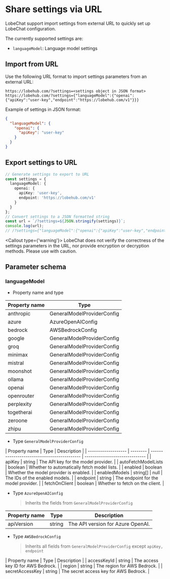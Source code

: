 # Share settings via URL

LobeChat support import settings from external URL to quickly set up LobeChat configuration.

The currently supported settings are:

- `languageModel`: Language model settings

## Import from URL

Use the following URL format to import settings parameters from an external URL:

```plaintext
https://lobehub.com/?settings=<settings object in JSON format>
https://lobehub.com/?settings={"languageModel":{"openai":{"apiKey":"user-key","endpoint":"https://lobehub.com/v1"}}}
```

Example of settings in JSON format:

```json
{
  "languageModel": {
    "openai": {
      "apiKey": "user-key"
    }
  }
}
```

## Export settings to URL

```ts
// Generate settings to export to URL
const settings = {
  languageModel: {
    openai: {
      apiKey: 'user-key',
      endpoint: 'https://lobehub.com/v1'
    }
  }
};
// Convert settings to a JSON formatted string
const url = `/?settings=${JSON.stringify(settings)}`;
console.log(url);
// /?settings={"languageModel":{"openai":{"apiKey":"user-key","endpoint":"https://lobehub.com/v1"}}}
```

<Callout type={'warning'}>
  LobeChat does not verify the correctness of the settings parameters in the
  URL, nor provide encryption or decryption methods. Please use with caution.
</Callout>

## Parameter schema

### languageModel

- Property name and type

| Property name | Type                       |
| ------------- | -------------------------- |
| anthropic     | GeneralModelProviderConfig |
| azure         | AzureOpenAIConfig          |
| bedrock       | AWSBedrockConfig           |
| google        | GeneralModelProviderConfig |
| groq          | GeneralModelProviderConfig |
| minimax       | GeneralModelProviderConfig |
| mistral       | GeneralModelProviderConfig |
| moonshot      | GeneralModelProviderConfig |
| ollama        | GeneralModelProviderConfig |
| openai        | GeneralModelProviderConfig |
| openrouter    | GeneralModelProviderConfig |
| perplexity    | GeneralModelProviderConfig |
| togetherai    | GeneralModelProviderConfig |
| zeroone       | GeneralModelProviderConfig |
| zhipu         | GeneralModelProviderConfig |

- Type `GeneralModelProviderConfig`

| Property name       | Type     | Description                                 |
| ------------------- | -------- | ------------------------------------------- | ------------------------------ |
| apiKey              | string   | The API key for the model provider.         |
| autoFetchModelLists | boolean  | Whether to automatically fetch model lists. |
| enabled             | boolean  | Whether the model provider is enabled.      |
| enabledModels       | string[] | null                                        | The IDs of the enabled models. |
| endpoint            | string   | The endpoint for the model provider.        |
| fetchOnClient       | boolean  | Whether to fetch on the client.             |

- Type `AzureOpenAIConfig`
  > Inherits the fields from `GeneralModelProviderConfig`

| Property name | Type   | Description                       |
| ------------- | ------ | --------------------------------- |
| apiVersion    | string | The API version for Azure OpenAI. |

- Type `AWSBedrockConfig`
  > Inherits all fields from `GeneralModelProviderConfig` except `apiKey, endpoint`

| Property name | Type | Description |
| accessKeyId | string | The access key ID for AWS Bedrock. |
| region | string | The region for AWS Bedrock. |
| secretAccessKey | string | The secret access key for AWS Bedrock. |
